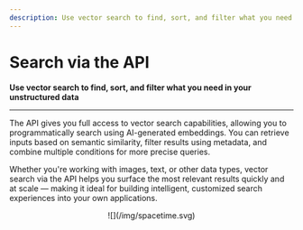 ```yaml
---
description: Use vector search to find, sort, and filter what you need in your unstructured data
---
```


# Search via the API

**Use vector search to find, sort, and filter what you need in your unstructured data**
<hr />


The API gives you full access to vector search capabilities, allowing you to programmatically search using AI-generated embeddings. You can retrieve inputs based on semantic similarity, filter results using metadata, and combine multiple conditions for more precise queries.

Whether you're working with images, text, or other data types, vector search via the API helps you surface the most relevant results quickly and at scale — making it ideal for building intelligent, customized search experiences into your own applications.

<center>
![](/img/spacetime.svg)
</center>


<DocCardList items={useCurrentSidebarCategory().items}/>
